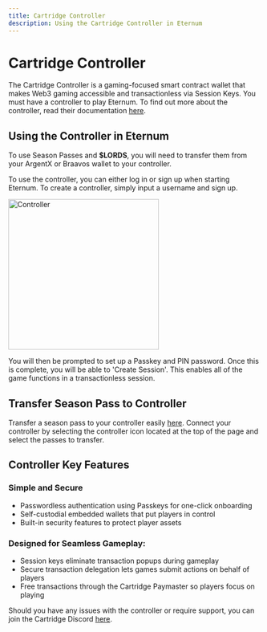 ```yaml
---
title: Cartridge Controller
description: Using the Cartridge Controller in Eternum
---
```


# Cartridge Controller

The Cartridge Controller is a gaming-focused smart contract wallet that makes Web3 gaming accessible and transactionless
via Session Keys. You must have a controller to play Eternum. To find out more about the controller, read their
documentation [here](https://docs.cartridge.gg/controller/overview).

## Using the Controller in Eternum

To use Season Passes and **$LORDS**, you will need to transfer them from your ArgentX or Braavos wallet to your
controller.

To use the controller, you can either log in or sign up when starting Eternum. To create a controller, simply input a
username and sign up.

<img src="/controller.png" alt="Controller" width="300" className="mx-auto" />

You will then be prompted to set up a Passkey and PIN password. Once this is complete, you will be able to 'Create
Session'. This enables all of the game functions in a transactionless session.

## Transfer Season Pass to Controller

Transfer a season pass to your controller easily [here](https://empire.realms.world/season-passes). Connect your
controller by selecting the controller icon located at the top of the page and select the passes to transfer.

## Controller Key Features

### Simple and Secure

- Passwordless authentication using Passkeys for one-click onboarding
- Self-custodial embedded wallets that put players in control
- Built-in security features to protect player assets

### Designed for Seamless Gameplay:

- Session keys eliminate transaction popups during gameplay
- Secure transaction delegation lets games submit actions on behalf of players
- Free transactions through the Cartridge Paymaster so players focus on playing

Should you have any issues with the controller or require support, you can join the Cartridge Discord
[here](https://discord.gg/cartridge).

